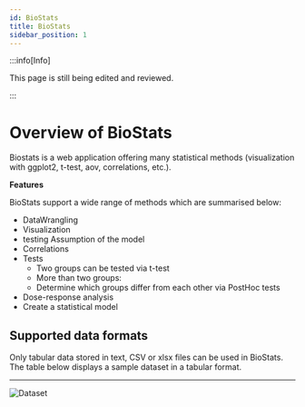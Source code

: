 ```yaml
---
id: BioStats
title: BioStats
sidebar_position: 1
---
```


:::info[Info]

This page is still being edited and reviewed.

:::

# Overview of BioStats

Biostats is a web application offering many statistical methods
(visualization with ggplot2, t-test, aov, correlations, etc.).

**Features**

BioStats support a wide range of methods which are summarised below:

- DataWrangling
- Visualization
- testing Assumption of the model
- Correlations
- Tests
  * Two groups can be tested via t-test
  * More than two groups:
  * Determine which groups differ from each other via PostHoc tests
- Dose-response analysis
- Create a statistical model

## Supported data formats

Only tabular data stored in text, CSV or xlsx files can be used in BioStats.
The table below displays a sample dataset in a tabular format.

---

![Dataset](/img/ThirdPartyApps/BioStats/Overview.png)












